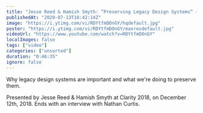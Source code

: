 ```yaml
---
title: "Jesse Reed & Hamish Smyth: ”Preserving Legacy Design Systems” — Clarity 2018"
publishedAt: "2020-07-13T18:42:14Z"
image: "https://i.ytimg.com/vi/RDYtfmDOnGY/hqdefault.jpg"
poster: "https://i.ytimg.com/vi/RDYtfmDOnGY/maxresdefault.jpg"
videoUrl: "https://www.youtube.com/watch?v=RDYtfmDOnGY"
localImages: false
tags: ["video"]
categories: ["unsorted"]
duration: "0:46:35"
ignore: false
---
```

Why legacy design systems are important and what we're doing to preserve them.

Presented by Jesse Reed & Hamish Smyth at Clarity 2018, on December 12th, 2018. Ends with an interview with Nathan Curtis.
